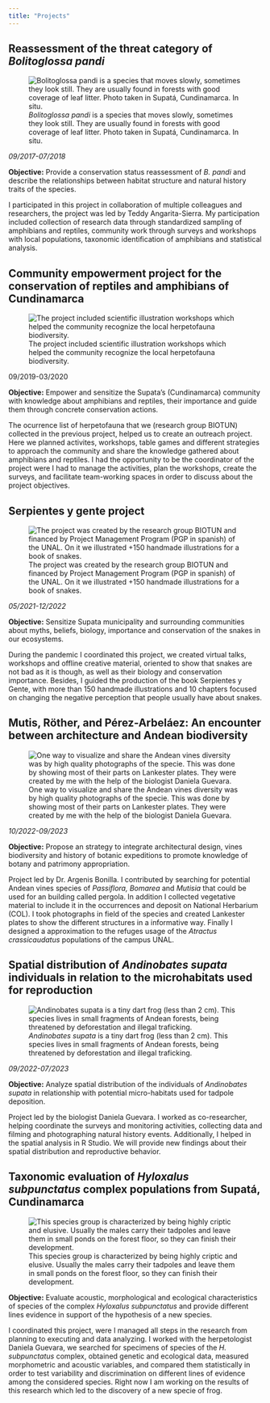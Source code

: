 ```yaml
---
title: "Projects"
---
```


## **Reassessment of the threat category of *Bolitoglossa pandi***

![*Bolitoglossa pandi* is a species that moves slowly, sometimes they look still. They are usually found in forests with good coverage of leaf litter. Photo taken in Supatá, Cundinamarca. In situ.](Imagenes_para_web/Foto%20pandi%20sebas%20copyright.png)

*09/2017-07/2018*

**Objective:** Provide a conservation status reassessment of *B. pandi* and describe the relationships between habitat structure and natural history traits of the species.

I participated in this project in collaboration of multiple colleagues and researchers, the project was led by Teddy Angarita-Sierra. My participation included collection of research data through standardized sampling of amphibians and reptiles, community work through surveys and workshops with local populations, taxonomic identification of amphibians and statistical analysis.

## **Community empowerment project for the conservation of reptiles and amphibians of Cundinamarca**

![The project included scientific illustration workshops which helped the community recognize the local herpetofauna biodiversity.](Imagenes_para_web/para%20empoderamiento%20comunitario.jpg)

09/2019-03/2020

**Objective:** Empower and sensitize the Supata's (Cundinamarca) community with knowledge about amphibians and reptiles, their importance and guide them through concrete conservation actions.

The ocurrence list of herpetofauna that we (research group BIOTUN) collected in the previous project, helped us to create an outreach project. Here we planned activites, workshops, table games and different strategies to approach the community and share the knowledge gathered about amphibians and reptiles. I had the opportunity to be the coordinator of the project were I had to manage the activities, plan the workshops, create the surveys, and facilitate team-working spaces in order to discuss about the project objectives.

## **Serpientes y gente project**

![The project was created by the research group BIOTUN and financed by Project Management Program (PGP in spanish) of the UNAL. On it we illustrated +150 handmade illustrations for a book of snakes. ](Imagenes_para_web/proyecto%20serpientes%20y%20gente.jpg)

*05/2021-12/2022*

**Objective:** Sensitize Supata municipality and surrounding communities about myths, beliefs, biology, importance and conservation of the snakes in our ecosystems.

During the pandemic I coordinated this project, we created virtual talks, workshops and offline creative material, oriented to show that snakes are not bad as it is though, as well as their biology and conservation importance. Besides, I guided the production of the book Serpientes y Gente, with more than 150 handmade illustrations and 10 chapters focused on changing the negative perception that people usually have about snakes.

## **Mutis, Röther, and Pérez-Arbeláez: An encounter between architecture and Andean biodiversity**

![One way to visualize and share the Andean vines diversity was by high quality photographs of the specie. This was done by showing most of their parts on Lankester plates. They were created by me with the help of the biologist Daniela Guevara.](Imagenes_para_web/Composici%C3%B3n%20adulterina%20web.png)

*10/2022-09/2023*

**Objective:** Propose an strategy to integrate architectural design, vines biodiversity and history of botanic expeditions to promote knowledge of botany and patrimony appropriation.

Project led by Dr. Argenis Bonilla. I contributed by searching for potential Andean vines species of *Passiflora, Bomarea* and *Mutisia* that could be used for an building called pergola. In addition I collected vegetative material to include it in the occurrences and deposit on National Herbarium (COL). I took photographs in field of the species and created Lankester plates to show the different structures in a informative way. Finally I designed a approximation to the refuges usage of the *Atractus crassicaudatus* populations of the campus UNAL.

## **Spatial distribution of *Andinobates supata* individuals in relation to the microhabitats used for reproduction**

![*Andinobates supata* is a tiny dart frog (less than 2 cm). This species lives in small fragments of Andean forests, being threatened by deforestation and illegal traficking.](Imagenes_para_web/andinobates.png)

*09/2022-07/2023*

**Objective:** Analyze spatial distribution of the individuals of *Andinobates supata* in relationship with potential micro-habitats used for tadpole deposition.

Project led by the biologist Daniela Guevara. I worked as co-researcher, helping coordinate the surveys and monitoring activities, collecting data and filming and photographing natural history events. Additionally, I helped in the spatial analysis in R Studio. We will provide new findings about their spatial distribution and reproductive behavior.

## **Taxonomic evaluation of *Hyloxalus subpunctatus* complex populations from Supatá, Cundinamarca**

![This species group is characterized by being highly criptic and elusive. Usually the males carry their tadpoles and leave them in small ponds on the forest floor, so they can finish their development.](Imagenes_para_web/hyloxalus.png)

**Objective:** Evaluate acoustic, morphological and ecological characteristics of species of the complex *Hyloxalus subpunctatus* and provide different lines evidence in support of the hypothesis of a new species.

I coordinated this project, were I managed all steps in the research from planning to executing and data analyzing. I worked with the herpetologist Daniela Guevara, we searched for specimens of species of the *H. subpunctatus* complex, obtained genetic and ecological data, measured morphometric and acoustic variables, and compared them statistically in order to test variability and discrimination on different lines of evidence among the considered species. Right now I am working on the results of this research which led to the discovery of a new specie of frog.

